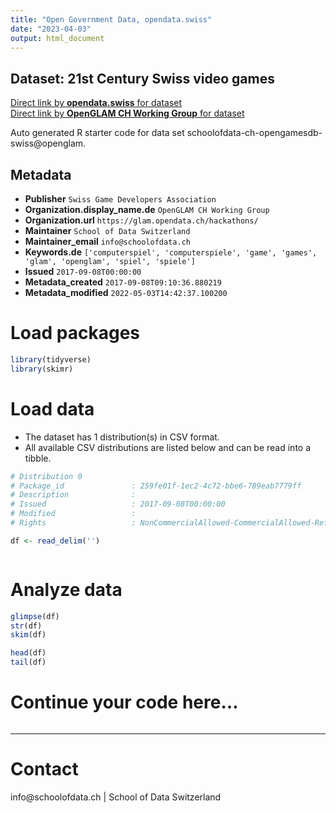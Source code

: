 ```yaml
---
title: "Open Government Data, opendata.swiss"
date: "2023-04-03"
output: html_document
---
```


## Dataset: 21st Century Swiss video games



[Direct link by **opendata.swiss** for dataset](https://opendata.swiss/de/dataset/21st-century-swiss-video-games)<br>
[Direct link by **OpenGLAM CH Working Group** for dataset](https://github.com/schoolofdata-ch/opengamesdb-swiss)

Auto generated R starter code for data set schoolofdata-ch-opengamesdb-swiss@openglam.

## Metadata

- **Publisher** `Swiss Game Developers Association`
- **Organization.display_name.de** `OpenGLAM CH Working Group`
- **Organization.url** `https://glam.opendata.ch/hackathons/`
- **Maintainer** `School of Data Switzerland`
- **Maintainer_email** `info@schoolofdata.ch`
- **Keywords.de** `['computerspiel', 'computerspiele', 'game', 'games', 'glam', 'openglam', 'spiel', 'spiele']`
- **Issued** `2017-09-08T00:00:00`
- **Metadata_created** `2017-09-08T09:10:36.880219`
- **Metadata_modified** `2022-05-03T14:42:37.100200`


# Load packages

```r

library(tidyverse)
library(skimr)

```

# Load data

-   The dataset has 1 distribution(s) in CSV format.
-   All available CSV distributions are listed below and can be read into a tibble.

```r

# Distribution 0
# Package_id               : 259fe01f-1ec2-4c72-bbe6-789eab7779ff
# Description              : 
# Issued                   : 2017-09-08T00:00:00
# Modified                 : 
# Rights                   : NonCommercialAllowed-CommercialAllowed-ReferenceNotRequired

df <- read_delim('')



```

# Analyze data

```r

glimpse(df)
str(df)
skim(df)

head(df)
tail(df)

```

# Continue your code here...

```r

```

------------------------------------------------------------------------

# Contact

info@schoolofdata.ch | School of Data Switzerland
